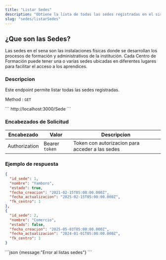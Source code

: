 ```yaml
---
title: "Listar Sedes"
description: "Obtiene la lista de todas las sedes registradas en el sistema."
slug: "sedes/listarSedes"
---
```


<h2>¿Que son las Sedes?</h2>

Las sedes en el sena son las instalaciones físicas donde se desarrollan los procesos de formación y administrativos de la institución. Cada Centro de Formación puede tener una o varias sedes ubicadas en diferentes lugares para facilitar el acceso a los aprendices.

<h3>Descripcion</h3>

Este endpoint permite listar todas las sedes registradas.

Method : `GET`

<Tabs>
  <TabItem label="Endpoint">
  ```
  http://localhost:3000/Sede
  ```
  </TabItem>
</Tabs>

<h3>Encabezados de Solicitud</h3>

| Encabezado | Valor | Descripcion
|----------|-------| -------
| Authorization |  Bearer `token` | Token con autorizacion para acceder a las sedes

<h3>Ejemplo de respuesta</h3>


<Tabs>
  <TabItem label="Status 200">

  ```json
{
    "id_sede": 1,
    "nombre": "Yamboro",
    "estado": true,
    "fecha_creacion": "2021-02-15T05:00:00.000Z",
    "fecha_actualizacion": "2025-02-15T05:00:00.000Z",
    "fk_centro": 1
  },
  {
    "id_sede": 2,
    "nombre": "Comercio",
    "estado": false,
    "fecha_creacion": "2025-05-03T05:00:00.000Z",
    "fecha_actualizacion": "2024-01-01T05:00:00.000Z",
    "fk_centro": 1
  }
```
  </TabItem>

  <TabItem label="Status 500">
  ```json
  {message:"Error al listas sedes"}
  ```
  </TabItem>
</Tabs>